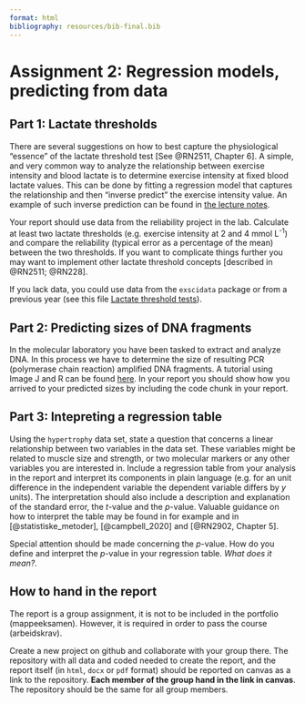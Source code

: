 ```yaml
---
format: html
bibliography: resources/bib-final.bib
---
```


# Assignment 2: Regression models, predicting from data  {#assignment2}

## Part 1: Lactate thresholds

There are several suggestions on how to best capture the physiological "essence" of the lactate threshold test [See @RN2511, Chapter 6]. A simple, and very common way to analyze the relationship between exercise intensity and blood lactate is to determine exercise intensity at fixed blood lactate values. This can be done by fitting a regression model that captures the relationship and then "inverse predict" the exercise intensity value. An example of such inverse prediction can be found in [the lecture notes](https://dhammarstrom.github.io/quant-methods/predictions.html).

Your report should use data from the reliability project in the lab. Calculate at least two lactate thresholds (e.g. exercise intensity at 2 and 4 mmol L<sup>-1</sup>) and compare the reliability (typical error as a percentage of the mean) between the two thresholds. If you want to complicate things further you may want to implement other lactate threshold concepts [described in @RN2511; @RN228].

If you lack data, you could use data from the `exscidata` package or from a previous year (see this file [Lactate threshold tests](/data/reliability-old/laktatprofil-g2.xlsx)).

## Part 2: Predicting sizes of DNA fragments

In the molecular laboratory you have been tasked to extract and analyze DNA. In this process we have to determine the size of resulting PCR (polymerase chain reaction) amplified DNA fragments. A tutorial using Image J and R can be found [here](https://trainome.github.io/sw_pcr_size_determination.html). In your report you should show how you arrived to your predicted sizes by including the code chunk in your report.


## Part 3: Intepreting a regression table

Using the `hypertrophy` data set, state a question that concerns a linear relationship between two variables in the data set. These variables might be related to muscle size and strength, or two molecular markers or any other variables you are interested in. Include a regression table from your analysis in the report and interpret its components in plain language (e.g. for an unit difference in the independent variable the dependent variable differs by *y* units). The interpretation should also include a description and explanation of the standard error, the *t*-value and the *p*-value. Valuable guidance on how to interpret the table may be found in for example and in [@statistiske_metoder], [@campbell_2020] and [@RN2902, Chapter 5].

Special attention should be made concerning the *p*-value. How do you define and interpret the *p*-value in your regression table. *What does it mean?*.


## How to hand in the report

The report is a group assignment, it is not to be included in the portfolio (mappeeksamen). However, it is required in order to pass the course (arbeidskrav).

Create a new project on github and collaborate with your group there. The repository with all data and coded needed to create the report, and the report itself (in `html`, `docx` or `pdf` format) should be reported on canvas as a link to the repository. **Each member of the group hand in the link in canvas**. The repository should be the same for all group members.



